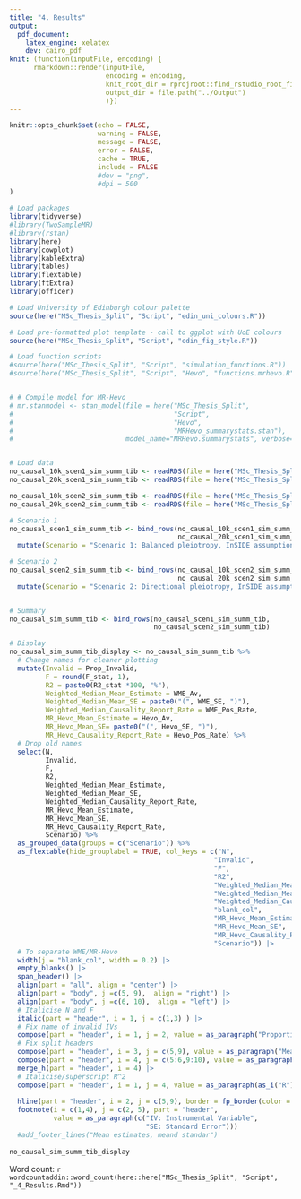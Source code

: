 ```yaml
---
title: "4. Results"
output:
  pdf_document:
    latex_engine: xelatex
    dev: cairo_pdf
knit: (function(inputFile, encoding) {
      rmarkdown::render(inputFile,
                        encoding = encoding,
                        knit_root_dir = rprojroot::find_rstudio_root_file(),
                        output_dir = file.path("../Output")
                        )})
---
```


```r

knitr::opts_chunk$set(echo = FALSE,
                      warning = FALSE, 
                      message = FALSE, 
                      error = FALSE,
                      cache = TRUE, 
                      include = FALSE 
                      #dev = "png", 
                      #dpi = 500
)

# Load packages
library(tidyverse)
#library(TwoSampleMR)
#library(rstan)
library(here)
library(cowplot)
library(kableExtra)
library(tables)
library(flextable)
library(ftExtra)
library(officer)

# Load University of Edinburgh colour palette
source(here("MSc_Thesis_Split", "Script", "edin_uni_colours.R"))

# Load pre-formatted plot template - call to ggplot with UoE colours
source(here("MSc_Thesis_Split", "Script", "edin_fig_style.R"))

# Load function scripts
#source(here("MSc_Thesis_Split", "Script", "simulation_functions.R"))
#source(here("MSc_Thesis_Split", "Script", "Hevo", "functions.mrhevo.R"))


# # Compile model for MR-Hevo
# mr.stanmodel <- stan_model(file = here("MSc_Thesis_Split", 
#                                        "Script", 
#                                        "Hevo", 
#                                        "MRHevo_summarystats.stan"),
#                            model_name="MRHevo.summarystats", verbose=FALSE)


# Load data
no_causal_10k_scen1_sim_summ_tib <- readRDS(file = here("MSc_Thesis_Split", "Data", "Summary_Tables", "no_causal_10k_scen1_sim_summ_tib.rds"))
no_causal_20k_scen1_sim_summ_tib <- readRDS(file = here("MSc_Thesis_Split", "Data", "Summary_Tables", "no_causal_20k_scen1_sim_summ_tib.rds"))

no_causal_10k_scen2_sim_summ_tib <- readRDS(file = here("MSc_Thesis_Split", "Data", "Summary_Tables", "no_causal_10k_scen2_sim_summ_tib.rds"))
no_causal_20k_scen2_sim_summ_tib <- readRDS(file = here("MSc_Thesis_Split", "Data", "Summary_Tables", "no_causal_20k_scen2_sim_summ_tib.rds"))

```





```r

# Scenario 1
no_causal_scen1_sim_summ_tib <- bind_rows(no_causal_10k_scen1_sim_summ_tib,
                                          no_causal_20k_scen1_sim_summ_tib) %>% 
  mutate(Scenario = "Scenario 1: Balanced pleiotropy, InSIDE assumption satisfied")

# Scenario 2
no_causal_scen2_sim_summ_tib <- bind_rows(no_causal_10k_scen2_sim_summ_tib,
                                          no_causal_20k_scen2_sim_summ_tib) %>% 
  mutate(Scenario = "Scenario 2: Directional pleiotropy, InSIDE assumption satisfied")


# Summary
no_causal_sim_summ_tib <- bind_rows(no_causal_scen1_sim_summ_tib,
                                    no_causal_scen2_sim_summ_tib)

# Display
no_causal_sim_summ_tib_display <- no_causal_sim_summ_tib %>% 
  # Change names for cleaner plotting
  mutate(Invalid = Prop_Invalid,
         F = round(F_stat, 1),
         R2 = paste0(R2_stat *100, "%"),
         Weighted_Median_Mean_Estimate = WME_Av,
         Weighted_Median_Mean_SE = paste0("(", WME_SE, ")"),
         Weighted_Median_Causality_Report_Rate = WME_Pos_Rate,
         MR_Hevo_Mean_Estimate = Hevo_Av,
         MR_Hevo_Mean_SE= paste0("(", Hevo_SE, ")"),
         MR_Hevo_Causality_Report_Rate = Hevo_Pos_Rate) %>% 
  # Drop old names
  select(N,
         Invalid,
         F,
         R2,
         Weighted_Median_Mean_Estimate,
         Weighted_Median_Mean_SE,
         Weighted_Median_Causality_Report_Rate,
         MR_Hevo_Mean_Estimate,
         MR_Hevo_Mean_SE,
         MR_Hevo_Causality_Report_Rate,
         Scenario) %>% 
  as_grouped_data(groups = c("Scenario")) %>% 
  as_flextable(hide_grouplabel = TRUE, col_keys = c("N", 
                                                   "Invalid", 
                                                   "F", 
                                                   "R2", 
                                                   "Weighted_Median_Mean_Estimate", 
                                                   "Weighted_Median_Mean_SE", 
                                                   "Weighted_Median_Causality_Report_Rate",
                                                   "blank_col",
                                                   "MR_Hevo_Mean_Estimate",
                                                   "MR_Hevo_Mean_SE",
                                                   "MR_Hevo_Causality_Report_Rate", 
                                                   "Scenario")) |>
  # To separate WME/MR-Hevo
  width(j = "blank_col", width = 0.2) |>
  empty_blanks() |>
  span_header() |>
  align(part = "all", align = "center") |>
  align(part = "body", j =c(5, 9),  align = "right") |>
  align(part = "body", j =c(6, 10),  align = "left") |>
  # Italicise N and F
  italic(part = "header", i = 1, j = c(1,3) ) |>
  # Fix name of invalid IVs
  compose(part = "header", i = 1, j = 2, value = as_paragraph("Proportion of Invalid IVs")) |>
  # Fix split headers
  compose(part = "header", i = 3, j = c(5,9), value = as_paragraph("Mean Estimate")) |>
  compose(part = "header", i = 4, j = c(5:6,9:10), value = as_paragraph("(Mean SE)")) |>
  merge_h(part = "header", i = 4) |>
  # Italicise/superscript R^2
  compose(part = "header", i = 1, j = 4, value = as_paragraph(as_i("R"), as_sup(as_i(as.character(2))))) |>
  
  hline(part = "header", i = 2, j = c(5,9), border = fp_border(color = "black", width = 2)) |>
  footnote(i = c(1,4), j = c(2, 5), part = "header", 
           value = as_paragraph(c("IV: Instrumental Variable",
                                  "SE: Standard Error")))
  #add_footer_lines("Mean estimates, meand standar")
  
no_causal_sim_summ_tib_display


```



Word count: `r wordcountaddin::word_count(here::here("MSc_Thesis_Split", "Script", "_4_Results.Rmd"))`